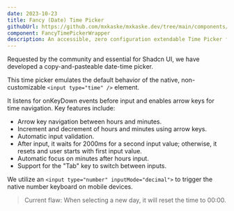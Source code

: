 ```yaml
---
date: 2023-10-23
title: Fancy (Date) Time Picker
githubUrl: https://github.com/mxkaske/mxkaske.dev/tree/main/components/craft/fancy-time-picker/fancy-time-picker.tsx
component: FancyTimePickerWrapper
description: An accessible, zero configuration extendable Time Picker for your shadcn/ui projects.
---
```


<CraftWrapper>
  <div className="grid gap-4">
    <FancyDateTimePicker />
  </div>
</CraftWrapper>

Requested by the community and essential for Shadcn UI, we have developed a copy-and-pasteable date-time picker.

This time picker emulates the default behavior of the native, non-customizable `<input type="time" />` element.

It listens for onKeyDown events before input and enables arrow keys for time navigation. Key features include:

- Arrow key navigation between hours and minutes.
- Increment and decrement of hours and minutes using arrow keys.
- Automatic input validation.
- After input, it waits for 2000ms for a second input value; otherwise, it resets and user starts with first input value.
- Automatic focus on minutes after hours input.
- Support for the "Tab" key to switch between inputs.

We utilize an `<input type="number" inputMode="decimal">` to trigger the native number keyboard on mobile devices.

> Current flaw: When selecting a new day, it will reset the time to 00:00.